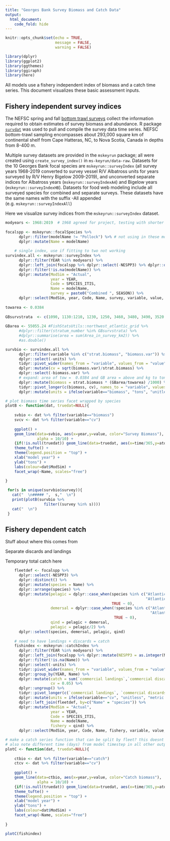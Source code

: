 ```yaml
---
title: "Georges Bank Survey Biomass and Catch Data"
output:
  html_document:
    code_fold: hide
---
```


```r
knitr::opts_chunk$set(echo = TRUE,
                      message = FALSE,
                      warning = FALSE)

library(dplyr)
library(ggplot2)
library(ggthemes)
library(ggiraph)
library(here)
```


All models use a fishery independent index of biomass and a catch time series. This document visualizes these basic assessment inputs.

## Fishery independent survey indices

The NEFSC spring and fall [bottom trawl surveys](https://noaa-edab.github.io/tech-doc/) collect the information required to obtain estimates of survey biomass and abundance. R package [`survdat`](https://noaa-edab.github.io/survdat/) was used to pull and compile the survey data time series. NEFSC bottom-trawl sampling encompasses about 293,000 square km of continental shelf from Cape Hatteras, NC, to Nova Scotia, Canada in depths from 8-400 m. 

Multiple survey datasets are provided in the `mskeyrun` package; all were created using `create_survey_index()` in `ms-keyrun/data-raw`. Datasets for the 10 Georges Bank focal species are `mskeyrun::surveyIndex` (all survey years 1968-2019 converted to survey vessel R/V Albatross units for years surveyed by R/V Henry Bigelow 2009-2019), and unconverted separate indices for Albatross years (`mskeyrun::surveyIndexA4`) and Bigelow years (`mskeyrun::surveyIndexHB`). Datasets for food web modeling include all surveyed species for combined and separate surveys. These datasets have the same names with the suffix -All appended (e.g. `mskeyrun::surveyIndexAll`)

Here we visualize survey indices from the `mskeyrun::surveyIndex` dataset.

```r

modyears <- 1968:2019  # 1968 agreed for project, testing with shorter dataset
  
focalspp <- mskeyrun::focalSpecies %>%
      dplyr::filter(modelName != "Pollock") %>% # not using in these models
      dplyr::mutate(Name = modelName) 
    
    # single index, use if fitting to two not working
survindex.all <- mskeyrun::surveyIndex %>%
      dplyr::filter(YEAR %in% modyears) %>%
      dplyr::left_join(focalspp %>% dplyr::select(-NESPP3) %>% dplyr::distinct()) %>%
      dplyr::filter(!is.na(modelName)) %>%
      dplyr::mutate(ModSim = "Actual",
                    year = YEAR,
                    Code = SPECIES_ITIS,
                    Name = modelName,
                    survey = paste0("Combined ", SEASON)) %>%
      dplyr::select(ModSim, year, Code, Name, survey, variable, value, units)
    
towarea <- 0.0384
    
GBsurvstrata  <- c(1090, 1130:1210, 1230, 1250, 3460, 3480, 3490, 3520:3550)
    
GBarea <- 55055.24 #FishStatsUtils::northwest_atlantic_grid %>%
      #dplyr::filter(stratum_number %in% GBsurvstrata) %>%
      #dplyr::summarise(area = sum(Area_in_survey_km2)) %>%
      #as.double()

survbio <- survindex.all %>%
      dplyr::filter(variable %in% c("strat.biomass", "biomass.var")) %>%
      dplyr::select(-units) %>%
      tidyr::pivot_wider(names_from = "variable", values_from = "value") %>%
      dplyr::mutate(cv = sqrt(biomass.var)/strat.biomass) %>%
      dplyr::select(-biomass.var) %>%
      # expand: area of tow =  0.0384 and GB area = above and kg to tons
      dplyr::mutate(biomass = strat.biomass * (GBarea/towarea) /1000) %>% 
      tidyr::pivot_longer(c(biomass, cv), names_to = "variable", values_to = "value") %>%
      dplyr::mutate(units = ifelse(variable=="biomass", "tons", "unitless"))

# plot biomass time series facet wrapped by species
plotB <- function(dat, truedat=NULL){
  
    svbio <- dat %>% filter(variable=="biomass")
    svcv <- dat %>% filter(variable=="cv")
  
    ggplot() +
    geom_line(data=svbio, aes(x=year,y=value, color="Survey Biomass"), 
              alpha = 10/10) +
    {if(!is.null(truedat)) geom_line(data=truedat, aes(x=time/365,y=atoutput, color="True B"), alpha = 3/10)} + 
    theme_tufte() +
    theme(legend.position = "top") +
    xlab("model year") +
    ylab("tons") +
    labs(colour=dat$ModSim) +
    facet_wrap(~Name, scales="free") 
  
}
```

```r
 for(s in unique(survbio$survey)){
   cat("  \n##### ",  s,"  \n")
   print(plotB(survbio %>%
                 filter((survey %in% s))))
   cat("  \n")
 }

```


## Fishery dependent catch 

Stuff about where this comes from

Separate discards and landings

Temporary total catch here

```r

    fleetdef <- focalspp %>%
      dplyr::select(-NESPP3) %>% 
      dplyr::distinct() %>%
      dplyr::mutate(species = Name) %>%
      dplyr::arrange(species) %>%
      dplyr::mutate(pelagic = dplyr::case_when(species %in% c("Atlantic_herring",
                                                              "Atlantic_mackerel") ~ 2,
                                               TRUE ~ 0),
                    demersal = dplyr::case_when(!species %in% c("Atlantic_herring",
                                                                "Atlantic_mackerel") ~ 1,
                                                TRUE ~ 0),
                    qind = pelagic + demersal,
                    pelagic = pelagic/2) %>%
      dplyr::select(species, demersal, pelagic, qind)
    
    # need to have landings + discards = catch
    fishindex <- mskeyrun::catchIndex %>%
      dplyr::filter(YEAR %in% modyears) %>%
      dplyr::left_join(focalspp %>% dplyr::mutate(NESPP3 = as.integer(NESPP3))) %>%
      dplyr::filter(!is.na(Name)) %>%
      dplyr::select(-units) %>%
      tidyr::pivot_wider(names_from = "variable", values_from = "value") %>%
      dplyr::group_by(YEAR, Name) %>%
      dplyr::mutate(catch = sum(`commercial landings`,`commercial discards`, na.rm = TRUE),
                    cv = 0.05) %>%
      dplyr::ungroup() %>%
      tidyr::pivot_longer(c(`commercial landings`, `commercial discards`, catch, cv), names_to = "variable", values_to = "value") %>%
      dplyr::mutate(units = ifelse(variable=="cv", "unitless", "metric tons")) %>%
      dplyr::left_join(fleetdef, by=c("Name" = "species")) %>%
      dplyr::mutate(ModSim = "Actual",
                    year = YEAR,
                    Code = SPECIES_ITIS,
                    Name = modelName,
                    fishery = qind) %>%
      dplyr::select(ModSim, year, Code, Name, fishery, variable, value, units)

# make a catch series function that can be split by fleet? this doesnt
# also note different time (days) from model timestep in all other output
plotC <- function(dat, truedat=NULL){
  
    ctbio <- dat %>% filter(variable=="catch")
    ctcv <- dat %>% filter(variable=="cv")
  
    ggplot() +
    geom_line(data=ctbio, aes(x=year,y=value, color="Catch biomass"), 
              alpha = 10/10) +
    {if(!is.null(truedat)) geom_line(data=truedat, aes(x=time/365,y=atoutput, color="True Catch"), alpha = 3/10)} + 
    theme_tufte() +
    theme(legend.position = "top") +
    xlab("model year") +
    ylab("tons") +
    labs(colour=dat$ModSim) +
    facet_wrap(~Name, scales="free") 
  
}

plotC(fishindex)

```

